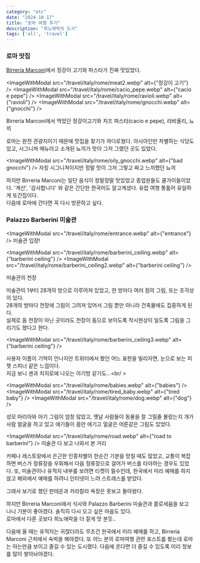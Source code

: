```yaml
---
category: "etc"
date: "2024-10-17"
title: "로마 여행 후기"
description: "희노애락의 도시"
tags: ['all', 'travel']
---
```


### 로마 맛집

[Birreria Marconi](https://www.google.com/maps/place/Birreria+Marconi/@41.8966639,12.4960254,17z/data=!4m14!1m7!3m6!1s0x132f61a4d46d064d:0x72de8370ef8f63b8!2sBirreria+Marconi!8m2!3d41.8966639!4d12.4986003!16s%2Fg%2F1tdqwp34!3m5!1s0x132f61a4d46d064d:0x72de8370ef8f63b8!8m2!3d41.8966639!4d12.4986003!16s%2Fg%2F1tdqwp34?entry=ttu&g_ep=EgoyMDI0MTAxNC4wIKXMDSoASAFQAw%3D%3D)에서 정강이 고기와 파스타가 진짜 맛있었다.

<ImageWithModal src="/travel/italy/rome/meat2.webp" alt={"정강이 고기"} />
<ImageWithModal src="/travel/italy/rome/cacio_pepe.webp" alt={"cacio e pepe"} />
<ImageWithModal src="/travel/italy/rome/ravioli.webp" alt={"ravioli"} />
<ImageWithModal src="/travel/italy/rome/gnocchi.webp" alt={"gnocchi"} />

Birreria Marconi에서 먹었던 정강이고기와 치즈 파스타(cacio e pepe), 라비올리, 뇨끼



로마는 완전 관광지이기 때문에 맛집을 찾기가 까다로웠다. 아시아인만 차별하는 식당도 있고, 시그니쳐 메뉴라고 소개된 뇨끼가 맛이 그저 그랬던 곳도 있었다.<br/>

<ImageWithModal src="/travel/italy/rome/oily_gnocchi.webp" alt={"bad gnocchi"} />
자칭 시그니쳐이지만 정말 맛이 그저 그렇고 짜고 느끼했던 뇨끼<br />

하지만 Birreria Marconi는 일단 음식이 정말정말 맛있었고 종업원들도 쿨가이들이었다. '계산', '감사합니다' 와 같은 간단한 한국어도 알고계셨다. 유럽 여행 통틀어 유일하게 또간집이다.<br />
다음에 로마에 간다면 꼭 다시 방문하고 싶다.

### Palazzo Barberini 미술관

<ImageWithModal src="/travel/italy/rome/entrance.webp" alt={"entrance"} />
미술관 입장!
<br />


<ImageWithModal src="/travel/italy/rome/barberini_ceiling.webp" alt={"barberini ceiling"} />
<ImageWithModal src="/travel/italy/rome/barberini_ceiling2.webp" alt={"barberini ceiling"} />


미술관의 천장

미술관이 1부터 28개의 방으로 이루어져 있었고, 한 방마다 여러 점의 그림, 또는 조각상이 있다.<br />
28개의 방마다 천장에 그림이 그려져 있어서 그림 뿐만 아니라 건축물에도 집중하게 된다.<br/>
실제로 돔 천장이 아닌 곳이라도 천장이 돔으로 보이도록 착시현상이 일도록 그림을 그리기도 했다고 한다.<br />

<ImageWithModal src="/travel/italy/rome/barberini_ceiling3.webp" alt={"barberini ceiling"} />

<div className="grid grid-cols-1 sm:grid-cols-2 md:grid-cols-3 gap-4">
<ImageWithModal src="/travel/italy/rome/fidget.webp" alt={"barberini painting"} />
  <ImageWithModal src="/travel/italy/rome/from_spirited_away.jpg" alt={"from spirited away"} />
</div>

사용자 이름이 기억이 안나지만 트위터에서 봤던 어느 표현을 빌리자면, 눈으로 보는 피젯 스피너 같은 느낌이다.<br />
지금 보니 센과 치히로에 나오는 아기방 같기도...<br/ >

<ImageWithModal src="/travel/italy/rome/babies.webp" alt={"babies"} />
<ImageWithModal src="/travel/italy/rome/tired_baby.webp" alt={"tired baby"} />
<ImageWithModal src="/travel/italy/rome/dog.webp" alt={"dog"} />



성모 마리아와 아기 그림이 엄청 많았고, 옛날 사람들이 동물을 잘 그릴줄 몰랐는지 개가 사람 얼굴을 하고 있고 애기들이 몸만 애기고 얼굴은 어른같은 그림도 있었다.<br />

<ImageWithModal src="/travel/italy/rome/road.webp" alt={"road to barberini"} />
미술관 다 보고 나와서 본 거리
<br />


카페나 레스토랑에서 은근한 인종차별이 한순간 기분을 망칠 때도 많았고,
교통이 복잡하면 버스가 정류장을 우회해서 다음 정류장으로 걸어가 버스를 타야하는 경우도 있었다.
또, 미술관이나 유적지 내부를 보려면 티켓이 필수인데, 한국에서 미리 예매를 하지 않고 해외에서 예매를 하려니 인터넷이 느려 스트레스를 받았다.

그래서 보기로 했던 판테온과 카라칼라 욕장은 못보고 돌아왔다.<br />

하지만 Birreria Marconi에서 식사와 Palazzo Barberini 미술관과 콜로세움을 보고 나니 기분이 좋아졌다.  솔직히 다시 오고 싶은 마음도 있다.<br/>
로마에서 다른 곳보다 희노애락을 더 짙게 맛 본듯..

다음에 올 때는 유적지는 귀찮더라도 무조건 한국에서 미리 예매를 하고, Birreria Marconi 근처에서 숙박을 해야겠다.
또 어느 분의 로마여행 관련 포스트를 봤는데 로마는 아는만큼 보이고 즐길 수 있는 도시랬다. 다음에 온다면 더 즐길 수 있도록 미리 정보를 많이 쌓아놔야겠다.



